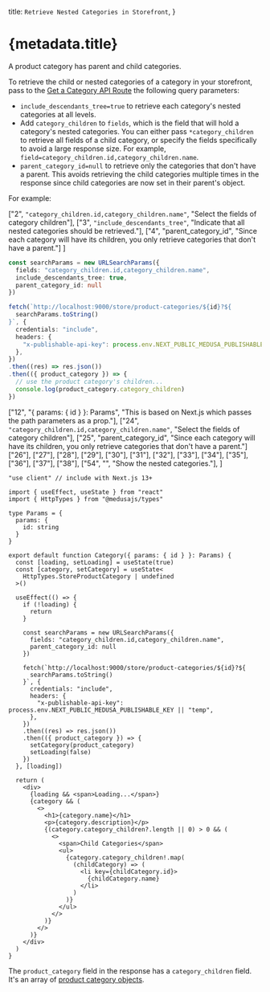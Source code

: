 
  title: `Retrieve Nested Categories in Storefront`,
}

# {metadata.title}

A product category has parent and child categories.

To retrieve the child or nested categories of a category in your storefront, pass to the [Get a Category API Route](!api!/store#product-categories_getproductcategoriesid) the following query parameters:

- `include_descendants_tree=true` to retrieve each category's nested categories at all levels.
- Add `category_children` to `fields`, which is the field that will hold a category's nested categories. You can either pass `*category_children` to retrieve all fields of a child category, or specify the fields specifically to avoid a large response size. For example, `field=category_children.id,category_children.name`.
- `parent_category_id=null` to retrieve only the categories that don't have a parent. This avoids retrieving the child categories multiple times in the response since child categories are now set in their parent's object.

For example:

<CodeTabs group="store-request">
  <CodeTab label="Fetch API" value="fetch">

  ["2", `"category_children.id,category_children.name"`, "Select the fields of category children"],
  ["3", `"include_descendants_tree"`, "Indicate that all nested categories should be retrieved."],
  ["4", "parent_category_id", "Since each category will have its children, you only retrieve categories that don't have a parent."]
]

  ```ts highlights={fetchHighlights}
  const searchParams = new URLSearchParams({
    fields: "category_children.id,category_children.name",
    include_descendants_tree: true,
    parent_category_id: null
  })

  fetch(`http://localhost:9000/store/product-categories/${id}?${
    searchParams.toString()
  }`, {
    credentials: "include",
    headers: {
      "x-publishable-api-key": process.env.NEXT_PUBLIC_MEDUSA_PUBLISHABLE_KEY || "temp",
    },
  })
  .then((res) => res.json())
  .then(({ product_category }) => {
    // use the product category's children...
    console.log(product_category.category_children)
  })
  ```

  </CodeTab>
  <CodeTab label="React" value="react">

  ["12", "{ params: { id } }: Params", "This is based on Next.js which passes the path parameters as a prop."],
  ["24", `"category_children.id,category_children.name"`, "Select the fields of category children"],
  ["25", "parent_category_id", "Since each category will have its children, you only retrieve categories that don't have a parent."]
  ["26"], ["27"], ["28"], 
  ["29"], ["30"], ["31"], ["32"], ["33"], ["34"], ["35"], ["36"], ["37"], ["38"],
  ["54", "", "Show the nested categories."],
]

  ```tsx highlights={highlights}
  "use client" // include with Next.js 13+

  import { useEffect, useState } from "react"
  import { HttpTypes } from "@medusajs/types"

  type Params = {
    params: {
      id: string
    }
  }

  export default function Category({ params: { id } }: Params) {
    const [loading, setLoading] = useState(true)
    const [category, setCategory] = useState<
      HttpTypes.StoreProductCategory | undefined
    >()

    useEffect(() => {
      if (!loading) {
        return 
      }

      const searchParams = new URLSearchParams({
        fields: "category_children.id,category_children.name",
        parent_category_id: null
      })

      fetch(`http://localhost:9000/store/product-categories/${id}?${
        searchParams.toString()
      }`, {
        credentials: "include",
        headers: {
          "x-publishable-api-key": process.env.NEXT_PUBLIC_MEDUSA_PUBLISHABLE_KEY || "temp",
        },
      })
      .then((res) => res.json())
      .then(({ product_category }) => {
        setCategory(product_category)
        setLoading(false)
      })
    }, [loading])

    return (
      <div>
        {loading && <span>Loading...</span>}
        {category && (
          <>
            <h1>{category.name}</h1>
            <p>{category.description}</p>
            {(category.category_children?.length || 0) > 0 && (
              <>
                <span>Child Categories</span>
                <ul>
                  {category.category_children!.map(
                    (childCategory) => (
                      <li key={childCategory.id}>
                        {childCategory.name}
                      </li>
                    )
                  )}
                </ul>
              </>
            )}
          </>
        )}
      </div>
    )
  }
  ```

  </CodeTab>
</CodeTabs>

The `product_category` field in the response has a `category_children` field. It's an array of [product category objects](!api!/store/#product-categories_productcategory_schema).
